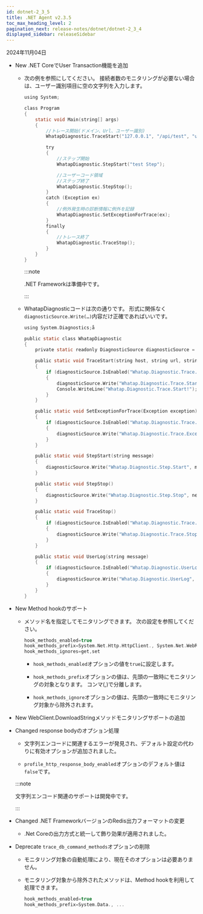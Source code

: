 ```yaml
---
id: dotnet-2_3_5
title: .NET Agent v2.3.5
toc_max_heading_level: 2
pagination_next: release-notes/dotnet/dotnet-2_3_4
displayed_sidebar: releaseSidebar
---
```


2024年11月04日

- <Status priority='1'>New</Status> .NET CoreでUser Transaction機能を追加

  - 次の例を参照にしてください。 接続者数のモニタリングが必要ない場合は、ユーザー識別項目に空の文字列を入力します。

    ```C
    using System;

    class Program
    {
        static void Main(string[] args)
        {
            //トレース開始(ドメイン、Url、ユーザー識別)
            WhatapDiagnostic.TraceStart("127.0.0.1", "/api/test", "user123");

            try
            {
                //ステップ開始
                WhatapDiagnostic.StepStart("test Step");

                //ユーザーコード領域
                //ステップ終了
                WhatapDiagnostic.StepStop();
            }
            catch (Exception ex)
            {
                //例外発生時の診断情報に例外を記録
                WhatapDiagnostic.SetExceptionForTrace(ex);
            }
            finally
            {
                //トレース終了
                WhatapDiagnostic.TraceStop();
            }
        }
    }

    ```

    :::note 

    .NET Frameworkは準備中です。 

    :::

  - WhatapDiagnosticコードは次の通りです。 形式に関係なく`diagnosticSource.Write(…)`内容だけ正確であればいいです。

    ```C
    using System.Diagnostics;å

    public static class WhatapDiagnostic
    {
        private static readonly DiagnosticSource diagnosticSource = new DiagnosticListener("WhatapDiagnosticListener");

        public static void TraceStart(string host, string url, string userId)
        {
            if (diagnosticSource.IsEnabled("Whatap.Diagnostic.Trace.Start"))
            {
                diagnosticSource.Write("Whatap.Diagnostic.Trace.Start", new { Host = host, Url = url, UserId = userId });
                Console.WriteLine("Whatap.Diagnostic.Trace.Start!");
            }
        }

        public static void SetExceptionForTrace(Exception exception)
        {
            if (diagnosticSource.IsEnabled("Whatap.Diagnostic.Trace.Exception"))
            {
                diagnosticSource.Write("Whatap.Diagnostic.Trace.Exception", exception);
            }
        }

        public static void StepStart(string message)
        {
            diagnosticSource.Write("Whatap.Diagnostic.Step.Start", message);
        }

        public static void StepStop()
        {
            diagnosticSource.Write("Whatap.Diagnostic.Step.Stop", new { });
        }

        public static void TraceStop()
        {
            if (diagnosticSource.IsEnabled("Whatap.Diagnostic.Trace.Stop"))
            {
                diagnosticSource.Write("Whatap.Diagnostic.Trace.Stop", new { });
            }
        }

        public static void UserLog(string message)
        {
            if (diagnosticSource.IsEnabled("Whatap.Diagnostic.UserLog"))
            {
                diagnosticSource.Write("Whatap.Diagnostic.UserLog", message);
            }
        }
    }
    ```

- <Status priority='1'>New</Status> Method hookのサポート

  - メソッド名を指定してモニタリングできます。 次の設定を参照してください。 

    ```C
    hook_methods_enabled=true
    hook_methods_prefix=System.Net.Http.HttpClient., System.Net.WebRequest., System.Data., System.Net.Http.
    hook_methods_ignores=get,set
    ```

    - `hook_methods_enabled`オプションの値を`true`に設定します。 

    - `hook_methods_prefix`オプションの値は、先頭の一致時にモニタリングの対象となります。 コンマ(,)で分離します。

    - `hook_methods_ignore`オプションの値は、先頭の一致時にモニタリング対象から除外されます。 

- <Status priority='1'>New</Status> WebClient.DownloadStringメソッドモニタリングサポートの追加

- <Status priority='1'>Changed</Status> response bodyのオプション処理

  - 文字列エンコードに関連するエラーが発見され、デフォルト設定の代わりに有効オプションが追加されました。 

  - `profile_http_response_body_enabled`オプションのデフォルト値は`false`です。

  :::note 

  文字列エンコード関連のサポートは開発中です。 

  :::

- <Status priority='1'>Changed</Status> .NET FrameworkバージョンのRedis出力フォーマットの変更

  - .Net Coreの出力方式と統一して飾り効果が適用されました。 

- <Status priority='1'>Deprecate</Status> `trace_db_command_methods`オプションの削除

  - モニタリング対象の自動処理により、現在そのオプションは必要ありません。 

  - モニタリング対象から除外されたメソッドは、Method hookを利用して処理できます。 

    ```C
    hook_methods_enabled=true
    hook_methods_prefix=System.Data., ...
    ```


<DownloadAgent />
